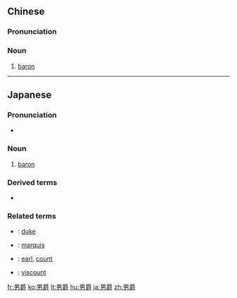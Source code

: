 ==Chinese==
{{zh-forms}}

===Pronunciation===
{{zh-pron
|m=nánjué
|cat=n
}}

===Noun===
{{zh-noun}}

# [[baron]] {{gloss|nobility}}

----

==Japanese==
{{ja-kanjitab|だん|しゃく|yomi=o}}

===Pronunciation===
* {{IPA|/da̠ɴɕa̠kü͍/|lang=ja}}

===Noun===
{{ja-noun|だんしゃく}}

# [[baron]]

===Derived terms===
* {{ja-r|男爵薯|だんしゃくいも}}

===Related terms===
* {{ja-r|公爵|こうしゃく}}: [[duke]]
* {{ja-r|侯爵|こうしゃく}}: [[marquis]]
* {{ja-r|伯爵|はくしゃく}}: [[earl]], [[count]]
* {{ja-r|子爵|ししゃく}}: [[viscount]]

[[fr:男爵]]
[[ko:男爵]]
[[lt:男爵]]
[[hu:男爵]]
[[ja:男爵]]
[[zh:男爵]]